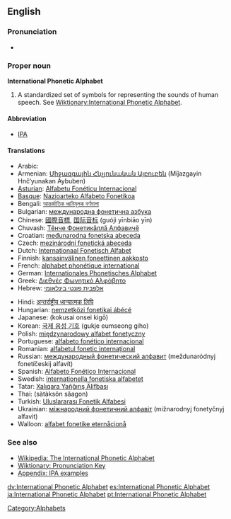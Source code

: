 {{wikipedia}}
==English==

===Pronunciation===
*{{IPA|/ˌɪntəˈnæʃnəl fəˈnɛtɪk ˈælfəˌbɛt/}}

===Proper noun===
'''International Phonetic Alphabet'''

# A standardized set of symbols for representing the sounds of human speech. See [[Wiktionary:International Phonetic Alphabet]].

====Abbreviation====
*[[IPA]]

====Translations====
{{top}}
*Arabic: {{ARchar|[[ألفبائية صوتية دولية]]}} {{f}}
*Armenian: [[Միջազգային Հնչյունական Այբուբեն]] (Miǰazgayin Hnč‘yunakan Aybuben)
*[[Asturian]]: [[Alfabetu Fonéticu Internacional]] {{m}}
*[[Basque]]: [[Nazioarteko Alfabeto Fonetikoa]]
*Bengali: [[আন্তর্জাতিক ধ্বনিমূলক বর্ণমালা]]
*Bulgarian: [[международна фонетична азбука]] {{f}}
*Chinese: [[國際音標]], [[国际音标]] (guójì yīnbiāo yīn)
*Chuvash: [[Тĕнче Фонетикăллă Алфавичĕ]]
*Croatian: [[međunarodna fonetska abeceda]] {{f}}
*Czech: [[mezinárodní fonetická abeceda]]
*Dutch: [[Internationaal Fonetisch Alfabet]]
*Finnish: [[kansainvälinen foneettinen aakkosto]]
*French: [[alphabet phonétique international]] {{m}}
*German: [[Internationales Phonetisches Alphabet]] {{n}}
*Greek: [[Διεθνές Φωνητικό Αλφάβητο]] {{n}}
*Hebrew: [[אלפבית פונטי בינלאומי]] {{f}}
{{mid}}
*Hindi: [[अन्तर्राष्ट्रीय ध्वन्यात्मक लिपि]]
*Hungarian: [[nemzetközi fonetikai ábécé]]
*Japanese: {{JAchar|[[国際音声記号]]}} (kokusai onsei kigō)
*Korean: [[국제 음성 기호]] (gukje eumseong giho)
*Polish: [[międzynarodowy alfabet fonetyczny]] {{m}}
*Portuguese: [[alfabeto fonético internacional]] {{m}}
*Romanian: [[alfabetul fonetic internaţional]] {{n}}
*Russian: [[международный фонетический алфавит]] (meždunaródnyj fonetíčeskij alfavít) {{m}}
*Spanish: [[Alfabeto Fonético Internacional]] {{m}}
*Swedish: [[internationella fonetiska alfabetet]]
*Tatar: [[Xalıqara Yañğırış Älifbası]]
*Thai: {{THchar|[[สัทอักษรสากล]]}} (sàtàksŏn săagon)
*Turkish: [[Uluslararası Fonetik Alfabesi]]
*Ukrainian: [[міжнародний фонетичний алфавіт]] (mižnarodnyj fonetyčnyj alfavit) {{m}}
*Walloon: [[alfabet fonetike eternåcionå]]
{{bottom}}

===See also===
*[[w:International Phonetic Alphabet|Wikipedia: The International Phonetic Alphabet]]
*[[Wiktionary:Pronunciation|Wiktionary: Pronunciation Key]]
*[[Wiktionary:IPA pronunciation key|Appendix: IPA examples]]

[[Category:Alphabets]]

[[dv:International Phonetic Alphabet]]
[[es:International Phonetic Alphabet]]
[[ja:International Phonetic Alphabet]]
[[pt:International Phonetic Alphabet]]